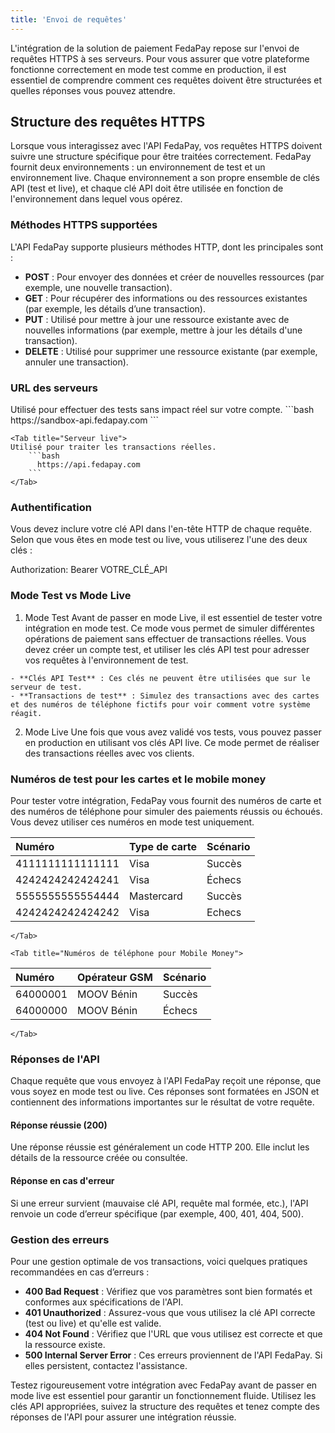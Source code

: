 ```yaml
---
title: 'Envoi de requêtes'
---
```


L'intégration de la solution de paiement FedaPay repose sur l'envoi de requêtes HTTPS à ses serveurs. Pour vous assurer que votre plateforme fonctionne correctement en mode test comme en production, il est essentiel de comprendre comment ces requêtes doivent être structurées et quelles réponses vous pouvez attendre.

## Structure des requêtes HTTPS

Lorsque vous interagissez avec l'API FedaPay, vos requêtes HTTPS doivent suivre une structure spécifique pour être traitées correctement. FedaPay fournit deux environnements : un environnement de test et un environnement live. Chaque environnement a son propre ensemble de clés API (test et live), et chaque clé API doit être utilisée en fonction de l'environnement dans lequel vous opérez.

### Méthodes HTTPS supportées

L'API FedaPay supporte plusieurs méthodes HTTP, dont les principales sont :

- **POST** : Pour envoyer des données et créer de nouvelles ressources (par exemple, une nouvelle transaction).
- **GET** : Pour récupérer des informations ou des ressources existantes (par exemple, les détails d’une transaction).
- **PUT** : Utilisé pour mettre à jour une ressource existante avec de nouvelles informations (par exemple, mettre à jour les détails d'une transaction).
- **DELETE** : Utilisé pour supprimer une ressource existante (par exemple, annuler une transaction).

### URL des serveurs

<Tabs>
    <Tab title="Serveur de test">
    Utilisé pour effectuer des tests sans impact réel sur votre compte.
        ```bash
         https://sandbox-api.fedapay.com
        ```
    </Tab>

    <Tab title="Serveur live">
    Utilisé pour traiter les transactions réelles.
        ```bash
          https://api.fedapay.com
        ```
    </Tab>
</Tabs>

### Authentification

Vous devez inclure votre clé API dans l'en-tête HTTP de chaque requête. Selon que vous êtes en mode test ou live, vous utiliserez l'une des deux clés :

Authorization: Bearer VOTRE_CLÉ_API

###  Mode Test vs Mode Live


  1. Mode Test
    Avant de passer en mode Live, il est essentiel de tester votre intégration en mode test. Ce mode vous permet de simuler différentes opérations de paiement sans effectuer de transactions réelles. Vous devez créer un compte test, et utiliser les clés API test pour adresser vos requêtes à l'environnement de test.

    - **Clés API Test** : Ces clés ne peuvent être utilisées que sur le serveur de test.
    - **Transactions de test** : Simulez des transactions avec des cartes et des numéros de téléphone fictifs pour voir comment votre système réagit.
  
  2. Mode Live
    Une fois que vous avez validé vos tests, vous pouvez passer en production en utilisant vos clés API live. Ce mode permet de réaliser des transactions réelles avec vos clients.
  


###  Numéros de test pour les cartes et le mobile money

Pour tester votre intégration, FedaPay vous fournit des numéros de carte et des numéros de téléphone pour simuler des paiements réussis ou échoués. Vous devez utiliser ces numéros en mode test uniquement.

<Tabs>
    <Tab title="Numéros de carte de test">
    

|   Numéro          | Type de carte  | Scénario  |
|   :------         | :------         | :----    |
| 4111111111111111  |  Visa          | Succès    |
| 4242424242424241  |  Visa          | Échecs    |
| 5555555555554444  |  Mastercard    | Succès    |
| 4242424242424242  |  Visa          | Echecs    |

    </Tab>

    <Tab title="Numéros de téléphone pour Mobile Money">
|   Numéro          | Opérateur GSM | Scénario  |
|   :------         | :------       | :----     |
| 64000001          |  MOOV Bénin   | Succès    |
| 64000000          |  MOOV Bénin   | Échecs    |
    </Tab>
</Tabs>

### Réponses de l'API

Chaque requête que vous envoyez à l'API FedaPay reçoit une réponse, que vous soyez en mode test ou live. Ces réponses sont formatées en JSON et contiennent des informations importantes sur le résultat de votre requête.

#### Réponse réussie (200)

Une réponse réussie est généralement un code HTTP 200. Elle inclut les détails de la ressource créée ou consultée.

#### Réponse en cas d'erreur

Si une erreur survient (mauvaise clé API, requête mal formée, etc.), l'API renvoie un code d’erreur spécifique (par exemple, 400, 401, 404, 500).

### Gestion des erreurs

Pour une gestion optimale de vos transactions, voici quelques pratiques recommandées en cas d’erreurs :

- **400 Bad Request** : Vérifiez que vos paramètres sont bien formatés et conformes aux spécifications de l'API.
- **401 Unauthorized** : Assurez-vous que vous utilisez la clé API correcte (test ou live) et qu'elle est valide.
- **404 Not Found** : Vérifiez que l'URL que vous utilisez est correcte et que la ressource existe.
- **500 Internal Server Error** : Ces erreurs proviennent de l'API FedaPay. Si elles persistent, contactez l'assistance.

Testez rigoureusement votre intégration avec FedaPay avant de passer en mode live est essentiel pour garantir un fonctionnement fluide. Utilisez les clés API appropriées, suivez la structure des requêtes et tenez compte des réponses de l'API pour assurer une intégration réussie.
